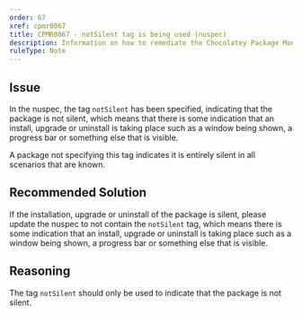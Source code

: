 ```yaml
---
order: 67
xref: cpmr0067
title: CPMR0067 - notSilent tag is being used (nuspec)
description: Information on how to remediate the Chocolatey Package Moderation Rule 0067
ruleType: Note
---
```


<PackageValidatorRuleNote />

## Issue

In the nuspec, the tag `notSilent` has been specified, indicating that the package is not silent, which means that there is some indication that an install, upgrade or uninstall is taking place such as a window being shown, a progress bar or something else that is visible.

A package not specifying this tag indicates it is entirely silent in all scenarios that are known.

## Recommended Solution

If the installation, upgrade or uninstall of the package is silent, please update the nuspec to not contain the `notSilent` tag, which means there is some indication that an install, upgrade or uninstall is taking place such as a window being shown, a progress bar or something else that is visible.

## Reasoning

The tag `notSilent` should only be used to indicate that the package is not silent.
